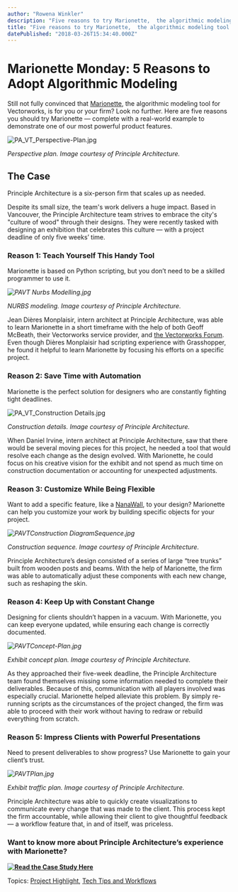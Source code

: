 ```yaml
---
author: "Rowena Winkler"
description: "Five reasons to try Marionette,  the algorithmic modeling tool for Vectorworks, complete with a real-world example to demonstrate its power."
title: "Five reasons to try Marionette,  the algorithmic modeling tool for Vectorworks, complete with a real-world example to demonstrate its power." 
datePublished: "2018-03-26T15:34:40.000Z"
---
```

# Marionette Monday: 5 Reasons to Adopt Algorithmic Modeling

Still not fully convinced that [Marionette](http://www.vectorworks.net/training/marionette?utm%5Fcampaign=blog&utm%5Fsource=intext&utm%5Fmedium=planetvectorworks&utm%5Fcontent=marionettecasestudy032618), the algorithmic modeling tool for Vectorworks, is for you or your firm? Look no further. Here are five reasons you should try Marionette — complete with a real-world example to demonstrate one of our most powerful product features.

![PA_VT_Perspective-Plan.jpg](https://blog.vectorworks.net/hs-fs/hubfs/Blog%20Images/180326_Case%20Study%20Marionette%20Monday/PA_VT_Perspective-Plan.jpg?width=1024&name=PA_VT_Perspective-Plan.jpg)

_Perspective plan. Image courtesy of Principle Architecture._

## The Case

Principle Architecture is a six-person firm that scales up as needed.

Despite its small size, the team's work delivers a huge impact. Based in Vancouver, the Principle Architecture team strives to embrace the city's "culture of wood" through their designs. They were recently tasked with designing an exhibition that celebrates this culture — with a project deadline of only five weeks’ time.

### Reason 1: Teach Yourself This Handy Tool

Marionette is based on Python scripting, but you don’t need to be a skilled programmer to use it. 

_![PAVT Nurbs Modelling.jpg](https://blog.vectorworks.net/hs-fs/hubfs/Blog%20Images/180326Case%20Study%20Marionette%20Monday/PAVT%20Nurbs%20Modelling.jpg?width=1024&name=PAVT%20Nurbs%20Modelling.jpg)_

_NURBS modeling. Image courtesy of Principle Architecture._ 

Jean Dières Monplaisir, intern architect at Principle Architecture, was able to learn Marionette in a short timeframe with the help of both Geoff McBeath, their Vectorworks service provider, and [the Vectorworks Forum](https://forum.vectorworks.net/index.php?/files/?utm%5Fcampaign=blog&utm%5Fsource=intext&utm%5Fmedium=planetvectorworks&utm%5Fcontent=marionettecasestudy032618). Even though Dières Monplaisir had scripting experience with Grasshopper, he found it helpful to learn Marionette by focusing his efforts on a specific project.

### Reason 2: Save Time with Automation

Marionette is the perfect solution for designers who are constantly fighting tight deadlines.

![PA_VT_Construction Details.jpg](https://blog.vectorworks.net/hs-fs/hubfs/Blog%20Images/180326_Case%20Study%20Marionette%20Monday/PA_VT_Construction%20Details.jpg?width=1024&name=PA_VT_Construction%20Details.jpg)

_Construction details. Image courtesy of Principle Architecture._ 

When Daniel Irvine, intern architect at Principle Architecture, saw that there would be several moving pieces for this project, he needed a tool that would resolve each change as the design evolved. With Marionette, he could focus on his creative vision for the exhibit and not spend as much time on construction documentation or accounting for unexpected adjustments.

### Reason 3: Customize While Being Flexible

Want to add a specific feature, like a [NanaWall](//blog.vectorworks.net/marionette-monday-new-symbols-that-will-fold-and-lift?utm%5Fcampaign=blog&utm%5Fsource=intext&utm%5Fmedium=planetvectorworks&utm%5Fcontent=marionettecasestudy032618), to your design? Marionette can help you customize your work by building specific objects for your project.

_![PAVTConstruction DiagramSequence.jpg](https://blog.vectorworks.net/hs-fs/hubfs/Blog%20Images/180326Case%20Study%20Marionette%20Monday/PAVTConstruction%20DiagramSequence.jpg?width=1024&name=PAVTConstruction%20DiagramSequence.jpg)_

_Construction sequence. Image courtesy of Principle Architecture._

Principle Architecture’s design consisted of a series of large “tree trunks” built from wooden posts and beams. With the help of Marionette, the firm was able to automatically adjust these components with each new change, such as reshaping the skin.

### Reason 4: Keep Up with Constant Change

Designing for clients shouldn’t happen in a vacuum. With Marionette, you can keep everyone updated, while ensuring each change is correctly documented.

_![PAVTConcept-Plan.jpg](https://blog.vectorworks.net/hs-fs/hubfs/Blog%20Images/180326Case%20Study%20Marionette%20Monday/PAVTConcept-Plan.jpg?width=1024&name=PAVTConcept-Plan.jpg)_

_Exhibit concept plan. Image courtesy of Principle Architecture._

As they approached their five-week deadline, the Principle Architecture team found themselves missing some information needed to complete their deliverables. Because of this, communication with all players involved was especially crucial. Marionette helped alleviate this problem. By simply re-running scripts as the circumstances of the project changed, the firm was able to proceed with their work without having to redraw or rebuild everything from scratch.

### Reason 5: Impress Clients with Powerful Presentations

Need to present deliverables to show progress? Use Marionette to gain your client’s trust.

_![PAVTPlan.jpg](https://blog.vectorworks.net/hs-fs/hubfs/Blog%20Images/180326Case%20Study%20Marionette%20Monday/PAVTPlan.jpg?width=1024&name=PAVTPlan.jpg)_

_Exhibit traffic plan. Image courtesy of Principle Architecture._

Principle Architecture was able to quickly create visualizations to communicate every change that was made to the client. This process kept the firm  accountable, while allowing their client to give thoughtful feedback — a workflow feature that, in and of itself, was priceless.

### Want to know more about Principle Architecture’s experience with Marionette?

**[![Read the Case Study Here](https://no-cache.hubspot.com/cta/default/3018241/c209bd65-df18-4026-9810-d85e009e5687.png)](https://cta-redirect.hubspot.com/cta/redirect/3018241/c209bd65-df18-4026-9810-d85e009e5687)** 

 Topics: [Project Highlight](https://blog.vectorworks.net/topic/project-highlight), [Tech Tips and Workflows](https://blog.vectorworks.net/topic/tech-tips-and-workflows) 

 
